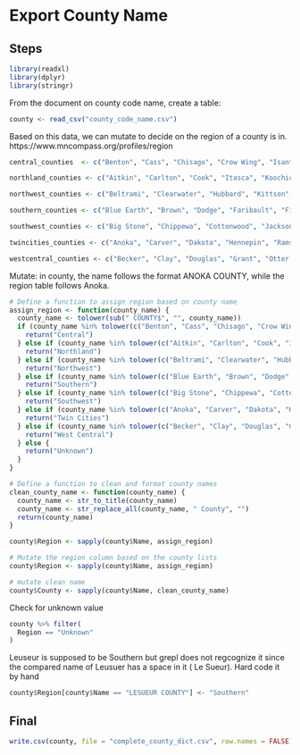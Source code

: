 # Export County Name

## Steps

```r
library(readxl)
library(dplyr)
library(stringr)
```

From the document on county code name, create a table:
```r
county <- read_csv("county_code_name.csv")
```

Based on this data, we can mutate to decide on the region of a county is in.
https://www.mncompass.org/profiles/region

```r
central_counties  <- c("Benton", "Cass", "Chisago", "Crow Wing", "Isanti", "Kanabec", "Mille Lacs", "Morrison", "Pine", "Sherburne", "Stearns", "Todd", "Wadena", "Wright")

northland_counties <- c("Aitkin", "Carlton", "Cook", "Itasca", "Koochiching", "Lake", "St. Louis")

northwest_counties <- c("Beltrami", "Clearwater", "Hubbard", "Kittson", "Lake of the Woods", "Mahnomen", "Marshall", "Norman", "Pennington", "Polk", "Red Lake", "Roseau")

southern_counties <- c("Blue Earth", "Brown", "Dodge", "Faribault", "Fillmore", "Freeborn", "Goodhue", "Houston", "Le Sueur", "Martin", "Mower", "Nicollet", "Olmsted", "Rice", "Sibley", "Steele", "Wabasha", "Waseca", "Watonwan", "Winona")

southwest_counties <- c("Big Stone", "Chippewa", "Cottonwood", "Jackson", "Kandiyohi", "Lac qui Parle", "Lincoln", "Lyon", "McLeod", "Meeker", "Murray", "Nobles", "Pipestone", "Redwood", "Renville", "Rock", "Swift", "Yellow Medicine")

twincities_counties <- c("Anoka", "Carver", "Dakota", "Hennepin", "Ramsey", "Scott", "Washington")

westcentral_counties <- c("Becker", "Clay", "Douglas", "Grant", "Otter Tail", "Pope", "Stevens", "Traverse", "Wilkin")
```

Mutate:
in county, the name follows the format ANOKA COUNTY, while the region table follows Anoka. 

```r
# Define a function to assign region based on county name
assign_region <- function(county_name) {
  county_name <- tolower(sub(" COUNTY$", "", county_name))
  if (county_name %in% tolower(c("Benton", "Cass", "Chisago", "Crow Wing", "Isanti", "Kanabec", "Mille Lacs", "Morrison", "Pine", "Sherburne", "Stearns", "Todd", "Wadena", "Wright"))) {
    return("Central")
  } else if (county_name %in% tolower(c("Aitkin", "Carlton", "Cook", "Itasca", "Koochiching", "Lake", "St. Louis"))) {
    return("Northland")
  } else if (county_name %in% tolower(c("Beltrami", "Clearwater", "Hubbard", "Kittson", "Lake of the Woods", "Mahnomen", "Marshall", "Norman", "Pennington", "Polk", "Red Lake", "Roseau"))) {
    return("Northwest")
  } else if (county_name %in% tolower(c("Blue Earth", "Brown", "Dodge", "Faribault", "Fillmore", "Freeborn", "Goodhue", "Houston", "Le Sueur", "Martin", "Mower", "Nicollet", "Olmsted", "Rice", "Sibley", "Steele", "Wabasha", "Waseca", "Watonwan", "Winona"))) {
    return("Southern")
  } else if (county_name %in% tolower(c("Big Stone", "Chippewa", "Cottonwood", "Jackson", "Kandiyohi", "Lac qui Parle", "Lincoln", "Lyon", "McLeod", "Meeker", "Murray", "Nobles", "Pipestone", "Redwood", "Renville", "Rock", "Swift", "Yellow Medicine"))) {
    return("Southwest")
  } else if (county_name %in% tolower(c("Anoka", "Carver", "Dakota", "Hennepin", "Ramsey", "Scott", "Washington"))) {
    return("Twin Cities")
  } else if (county_name %in% tolower(c("Becker", "Clay", "Douglas", "Grant", "Otter Tail", "Pope", "Stevens", "Traverse", "Wilkin"))) {
    return("West Central")
  } else {
    return("Unknown")
  }
}

# Define a function to clean and format county names
clean_county_name <- function(county_name) {
  county_name <- str_to_title(county_name)
  county_name <- str_replace_all(county_name, " County", "")
  return(county_name)
}

```

```r
county$Region <- sapply(county$Name, assign_region)
```


```r
# Mutate the region column based on the county lists
county$Region <- sapply(county$Name, assign_region)

# mutate clean name
county$County <- sapply(county$Name, clean_county_name)
```


Check for unknown value
```r
county %>% filter(
  Region == "Unknown"
)
```

Leuseur is supposed to be Southern but grepl does not regcognize it since the compared name of Leusuer has a space in it ( Le Sueur). Hard code it by hand

```r
county$Region[county$Name == "LESUEUR COUNTY"] <- "Southern"
```

## Final
```r
write.csv(county, file = "complete_county_dict.csv", row.names = FALSE)
```


